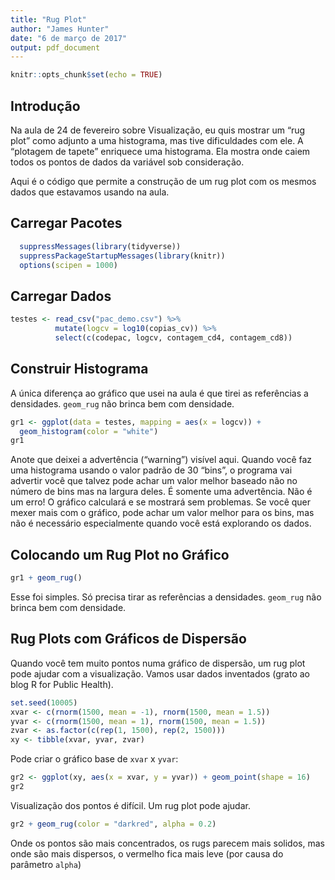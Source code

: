 ```yaml
---
title: "Rug Plot"
author: "James Hunter"
date: "6 de março de 2017"
output: pdf_document
---
```


```r
knitr::opts_chunk$set(echo = TRUE)
```

## Introdução

Na aula de 24 de fevereiro sobre Visualização, eu quis mostrar um "rug plot" como adjunto a uma histograma, mas tive dificuldades com ele. A "plotagem de tapete" enriquece uma histograma. Ela mostra onde caiem todos os pontos de dados da variável sob consideração.

Aqui é o código que permite a construção de um rug plot com os mesmos dados que estavamos usando na aula.

## Carregar Pacotes

```r
  suppressMessages(library(tidyverse))
  suppressPackageStartupMessages(library(knitr))
  options(scipen = 1000)
```

## Carregar Dados

```r
testes <- read_csv("pac_demo.csv") %>%
          mutate(logcv = log10(copias_cv)) %>%
          select(c(codepac, logcv, contagem_cd4, contagem_cd8))
```

## Construir Histograma

A única diferença ao gráfico que usei na aula é que tirei as referências a densidades. `geom_rug` não brinca bem com densidade.

```r
gr1 <- ggplot(data = testes, mapping = aes(x = logcv)) + 
  geom_histogram(color = "white") 
gr1
```

Anote que deixei a advertência ("warning") visível aqui. Quando você faz uma histograma usando o valor padrão de 30 "bins", o programa vai advertir você que talvez pode achar um valor melhor baseado não no número de bins mas na largura deles. É somente uma advertência. Não é um erro! O gráfico calculará e se mostrará sem problemas. Se você quer mexer mais com o gráfico, pode achar um valor melhor para os bins, mas não é necessário especialmente quando você está explorando os dados.

## Colocando um Rug Plot no Gráfico

```r
gr1 + geom_rug()
```

Esse foi simples. Só precisa tirar as referências a densidades. `geom_rug` não brinca bem com densidade.

## Rug Plots com Gráficos de Dispersão

Quando você tem muito pontos numa gráfico de dispersão, um rug plot pode ajudar com a visualização.
Vamos usar dados inventados (grato ao blog R for Public Health).

```r
set.seed(10005)
xvar <- c(rnorm(1500, mean = -1), rnorm(1500, mean = 1.5))
yvar <- c(rnorm(1500, mean = 1), rnorm(1500, mean = 1.5))
zvar <- as.factor(c(rep(1, 1500), rep(2, 1500)))
xy <- tibble(xvar, yvar, zvar)
```

Pode criar o gráfico base de `xvar` x `yvar`:

```r
gr2 <- ggplot(xy, aes(x = xvar, y = yvar)) + geom_point(shape = 16)
gr2
```

Visualização dos pontos é difícil. Um rug plot pode ajudar.

```r
gr2 + geom_rug(color = "darkred", alpha = 0.2)
```

Onde os pontos são mais concentrados, os rugs parecem mais solidos, mas onde são mais dispersos, o vermelho fica mais leve (por causa do parâmetro `alpha`)